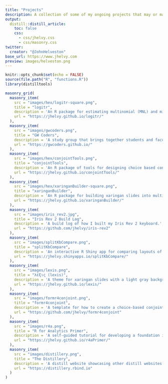 ```yaml
---
title: "Projects"
description: A collection of some of my ongoing projects that may or may not be related to my research.
output:
  distill::distill_article:
    toc: false
    css:
      - css/jhelvy.css
      - css/masonry.css
twitter:
  creator: "@JohnHelveston"
base_url: https://www.jhelvy.com
preview: images/helveston.png
---
```


```r
knitr::opts_chunk$set(echo = FALSE)
source(file.path("R", "functions.R"))
library(distilltools)
```

```r
masonry_grid(
  masonry_item(
    src = "images/hex/logitr-square.png",
    title = "logitr",
    description = 'An R package for estimating multinomial (MNL) and mixed logit (MXL) models in R with "Preference" space or "Willingness-to-pay" (WTP) space utility parameterizations.',
    url = "https://jhelvy.github.io/logitr/"
  ),
  masonry_item(
    src = "images/gwcoders.png",
    title = "GW Coders",
    description = 'A study group that brings together students and faculty to apply computational and data analytics skills in research.',
    url = "https://gwcoders.github.io/"
  ),
  masonry_item(
    src = "images/hex/conjointTools.png",
    title = "conjointTools",
    description = 'An R package of tools for designing choice based conjoint survey experiments.',
    url = "https://jhelvy.github.io/conjointTools/"
  ),
  masonry_item(
    src = "images/hex/xaringanBuilder-square.png",
    title = "xaringanBuilder",
    description = 'An R package for building xaringan slides into multiple outputs, including html, pdf, png, gif, pptx, and mp4.',
    url = "https://jhelvy.github.io/xaringanBuilder/"
  ),
  masonry_item(
    src = "images/iris_rev2.jpg",
    title = "Iris Rev 2 Build Log",
    description = 'A build log of how I built my Iris Rev 2 keyboard.',
    url = "https://github.com/jhelvy/iris-rev2"
  ),
  masonry_item(
    src = "images/splitKbCompare.png",
    title = "splitKbCompare",
    description = 'An interactive R Shiny app for comparing layouts of different split mechanical keyboards. Built for the ergonomic keyboard community r/ErgoMechKeyboards.',
    url = "https://jhelvy.shinyapps.io/splitKbCompare/"
  ),
  masonry_item(
    src = "images/lexis.png",
    title = "λέξις (lexis)",
    description = 'A theme for xaringan slides with a light gray background, "Fira Sans Condensed" for headers, "Inter" for body text, and "SFMono-Regular" for mono text.',
    url = "https://jhelvy.github.io/lexis/"
  ),
  masonry_item(
    src = "images/formr4conjoint.png",
    title = "formr4conjoint",
    description = 'A template for how to create a choice-based conjoint survey using the formr survey platform.',
    url = "https://github.com/jhelvy/formr4conjoint"
  ),
  masonry_item(
    src = "images/r4a.png",
    title = "R for Analytics Primer",
    description = 'A self-guided tutorial for developing a foundation in programming in R for data analysis, including data input/output, data wrangling, and data visualization using the Tidyverse.',
    url = "https://jhelvy.github.io/r4aPrimer/"
  ),
  masonry_item(
    src = "images/distillery.png",
    title = "The Distillery",
    description = 'A distill website showcasing other distill websites and blogs.',
    url = "https://distillery.rbind.io"
  )
)
```

